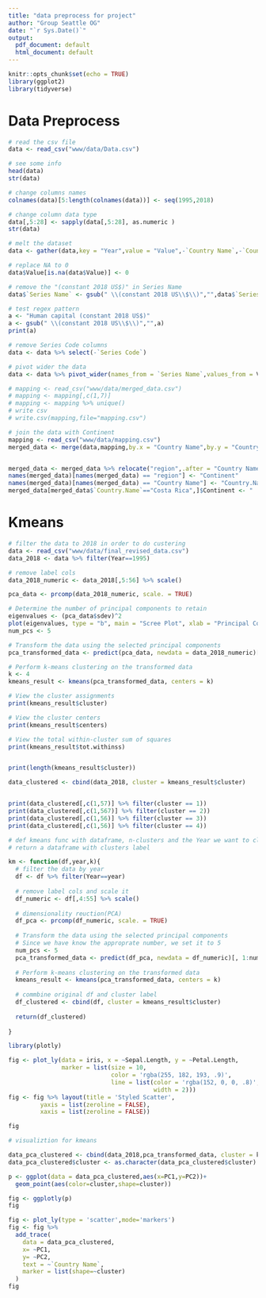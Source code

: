 ```yaml
---
title: "data preprocess for project"
author: "Group Seattle OG"
date: "`r Sys.Date()`"
output:
  pdf_document: default
  html_document: default
---
```


```r
knitr::opts_chunk$set(echo = TRUE)
library(ggplot2)
library(tidyverse)
```

# Data Preprocess

```r
# read the csv file
data <- read_csv("www/data/Data.csv")
```

```r
# see some info
head(data)
str(data)
```

```r
# change columns names
colnames(data)[5:length(colnames(data))] <- seq(1995,2018)
```

```r
# change column data type
data[,5:28] <- sapply(data[,5:28], as.numeric )
str(data)
```

```r
# melt the dataset
data <- gather(data,key = "Year",value = "Value",-`Country Name`,-`Country Code`,-`Series Name`,-`Series Code`)
```

```r
# replace NA to 0
data$Value[is.na(data$Value)] <- 0
```

```r
# remove the "(constant 2018 US$)" in Series Name
data$`Series Name` <- gsub(" \\(constant 2018 US\\$\\)","",data$`Series Name`)
```

```r
# test regex pattern
a <- "Human capital (constant 2018 US$)"
a <- gsub(" \\(constant 2018 US\\$\\)","",a)
print(a)
```

```r
# remove Series Code columns
data <- data %>% select(-`Series Code`)
```

```r
# pivot wider the data
data <- data %>% pivot_wider(names_from = `Series Name`,values_from = Value)
```

```r
# mapping <- read_csv("www/data/merged_data.csv")
# mapping <- mapping[,c(1,7)]
# mapping <- mapping %>% unique()
# write csv 
# write.csv(mapping,file="mapping.csv")
```

```r
# join the data with Continent
mapping <- read_csv("www/data/mapping.csv")
merged_data <- merge(data,mapping,by.x = "Country Name",by.y = "Country.Name",all.x = TRUE)


merged_data <- merged_data %>% relocate("region",.after = "Country Name")
names(merged_data)[names(merged_data) == "region"] <- "Continent"
names(merged_data)[names(merged_data) == "Country Name"] <- "Country.Name"
merged_data[merged_data$`Country.Name`=="Costa Rica",]$Continent <- "	North America"


```

# Kmeans

```r
# filter the data to 2018 in order to do custering
data <- read_csv("www/data/final_revised_data.csv")
data_2018 <- data %>% filter(Year==1995)
```

```r
# remove label cols
data_2018_numeric <- data_2018[,5:56] %>% scale()
```

```r
pca_data <- prcomp(data_2018_numeric, scale. = TRUE)

# Determine the number of principal components to retain
eigenvalues <- (pca_data$sdev)^2
plot(eigenvalues, type = "b", main = "Scree Plot", xlab = "Principal Component", ylab = "Eigenvalue")
num_pcs <- 5

# Transform the data using the selected principal components
pca_transformed_data <- predict(pca_data, newdata = data_2018_numeric)[, 1:num_pcs]

# Perform k-means clustering on the transformed data
k <- 4
kmeans_result <- kmeans(pca_transformed_data, centers = k)

# View the cluster assignments
print(kmeans_result$cluster)

# View the cluster centers
print(kmeans_result$centers)

# View the total within-cluster sum of squares
print(kmeans_result$tot.withinss)


print(length(kmeans_result$cluster))

data_clustered <- cbind(data_2018, cluster = kmeans_result$cluster)



```

```r

print(data_clustered[,c(1,57)] %>% filter(cluster == 1))
print(data_clustered[,c(1,567)] %>% filter(cluster == 2))
print(data_clustered[,c(1,56)] %>% filter(cluster == 3))
print(data_clustered[,c(1,56)] %>% filter(cluster == 4))
```

```r
# def kmeans func with dataframe, n-clusters and the Year we want to cluster
# return a dataframe with clusters label

km <- function(df,year,k){
  # filter the data by year
  df <- df %>% filter(Year==year)
  
  # remove label cols and scale it
  df_numeric <- df[,4:55] %>% scale()
  
  # dimensionality reuction(PCA)
  df_pca <- prcomp(df_numeric, scale. = TRUE)
  
  # Transform the data using the selected principal components
  # Since we have know the approprate number, we set it to 5
  num_pcs <- 5
  pca_transformed_data <- predict(df_pca, newdata = df_numeric)[, 1:num_pcs]
  
  # Perform k-means clustering on the transformed data
  kmeans_result <- kmeans(pca_transformed_data, centers = k)
  
  # commbine original df and cluster label
  df_clustered <- cbind(df, cluster = kmeans_result$cluster)
  
  return(df_clustered)
  
}
```

```r
library(plotly)

fig <- plot_ly(data = iris, x = ~Sepal.Length, y = ~Petal.Length,
               marker = list(size = 10,
                             color = 'rgba(255, 182, 193, .9)',
                             line = list(color = 'rgba(152, 0, 0, .8)',
                                         width = 2)))
fig <- fig %>% layout(title = 'Styled Scatter',
         yaxis = list(zeroline = FALSE),
         xaxis = list(zeroline = FALSE))

fig

```

```r
# visualiztion for kmeans

data_pca_clustered <- cbind(data_2018,pca_transformed_data, cluster = kmeans_result$cluster)
data_pca_clustered$cluster <- as.character(data_pca_clustered$cluster)

p <- ggplot(data = data_pca_clustered,aes(x=PC1,y=PC2))+
  geom_point(aes(color=cluster,shape=cluster))

fig <- ggplotly(p)
fig

```

```r
fig <- plot_ly(type = 'scatter',mode='markers')
fig <- fig %>% 
  add_trace(
    data = data_pca_clustered,
    x= ~PC1,
    y= ~PC2,
    text = ~`Country Name`,
    marker = list(shape=~cluster)
  )
fig
```
